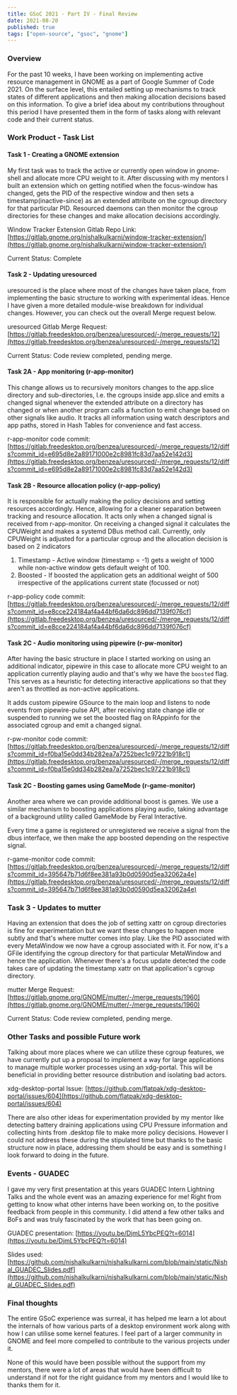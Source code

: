 ```yaml
---
title: GSoC 2021 · Part IV - Final Review
date: 2021-08-20
published: true
tags: ["open-source", "gsoc", "gnome"]
---
```


### Overview
For the past 10 weeks, I have been working on implementing active resource management in GNOME as a part of Google Summer of Code 2021.
On the surface level, this entailed setting up mechanisms to track states of different applications and then making allocation decisions based on this information.
To give a brief idea about my contributions throughout this period I have presented them in the form of tasks along with relevant code and their current status.

### Work Product - Task List

#### Task 1 - Creating a GNOME extension
My first task was to track the active or currently open window in gnome-shell and allocate more CPU weight to it.
After discussing with my mentors I built an extension which on getting notified when the focus-window has changed, gets the PID of the respective window
and then sets a timestamp(inactive-since) as an extended attribute on the cgroup directory for that particular PID.
Resourced daemons can then monitor the cgroup directories for these changes and make allocation decisions accordingly.

Window Tracker Extension Gitlab Repo Link: [https://gitlab.gnome.org/nishalkulkarni/window-tracker-extension/](https://gitlab.gnome.org/nishalkulkarni/window-tracker-extension/)

Current Status: Complete

#### Task 2 - Updating uresourced
uresourced is the place where most of the changes have taken place, from implementing the basic structure to working with experimental ideas.
Hence I have given a more detailed module-wise breakdown for individual changes. However, you can check out the overall Merge request below.

uresourced Gitlab Merge Request:  [https://gitlab.freedesktop.org/benzea/uresourced/-/merge_requests/12](https://gitlab.freedesktop.org/benzea/uresourced/-/merge_requests/12)

Current Status: Code review completed, pending merge.

#### Task 2A - App monitoring (r-app-monitor)
This change allows us to recursively monitors changes to the app.slice directory and sub-directories, 
I.e. the cgroups inside app.slice and emits a changed signal whenever the extended attribute on a directory has changed or
when another program calls a function to emit change based on other signals like audio. 
It tracks all information using watch descriptors and app paths, stored in Hash Tables for convenience and fast access.

r-app-monitor code commit: [https://gitlab.freedesktop.org/benzea/uresourced/-/merge_requests/12/diffs?commit_id=e695d8e2a89171000e2c8981fc83d7aa52e142d3](https://gitlab.freedesktop.org/benzea/uresourced/-/merge_requests/12/diffs?commit_id=e695d8e2a89171000e2c8981fc83d7aa52e142d3)

#### Task 2B - Resource allocation policy (r-app-policy)
It is responsible for actually making the policy decisions and setting resources accordingly. 
Hence, allowing for a cleaner separation between tracking and resource allocation.
It acts only when a changed signal is received from r-app-monitor. On receiving a changed signal it calculates the CPUWeight and makes a systemd DBus method call.
Currently, only CPUWeight is adjusted for a particular cgroup and the allocation decision is based on 2 indicators

1. Timestamp - Active window (timestamp = -1) gets a weight of 1000 while non-active window gets default weight of 100.
2. Boosted - If boosted the application gets an additional weight of 500 irrespective of the applications current state (focussed or not)

r-app-policy code commit: [https://gitlab.freedesktop.org/benzea/uresourced/-/merge_requests/12/diffs?commit_id=e8cce224184af4a44bf6da6dc896dd7139f076cf](https://gitlab.freedesktop.org/benzea/uresourced/-/merge_requests/12/diffs?commit_id=e8cce224184af4a44bf6da6dc896dd7139f076cf)

#### Task 2C - Audio monitoring using pipewire (r-pw-monitor)
After having the basic structure in place I started working on using an additional indicator, 
pipewire in this case to allocate more CPU weight to an application currently playing audio and that's why we have the `boosted` flag.
This serves as a heuristic for detecting interactive applications so that they aren't as throttled as non-active applications.

It adds custom pipewire GSource to the main loop and listens to node events from pipewire-pulse API, 
after receiving state change idle or suspended to running we set the boosted flag on RAppinfo for the associated cgroup and emit a changed signal.

r-pw-monitor code commit: [https://gitlab.freedesktop.org/benzea/uresourced/-/merge_requests/12/diffs?commit_id=f0ba15e0dd34b282ea7a7252bec1c97221b918c1](https://gitlab.freedesktop.org/benzea/uresourced/-/merge_requests/12/diffs?commit_id=f0ba15e0dd34b282ea7a7252bec1c97221b918c1)

#### Task 2C - Boosting games using GameMode (r-game-monitor)
Another area where we can provide additional boost is games.
We use a similar mechanism to boosting applications playing audio,
taking advantage of a background utility called GameMode by Feral Interactive.

Every time a game is registered or unregistered we receive a signal from the dbus interface, 
we then make the app boosted depending on the respective signal.

r-game-monitor code commit: [https://gitlab.freedesktop.org/benzea/uresourced/-/merge_requests/12/diffs?commit_id=395647b71d6f8ee381a93b0d0590d5ea32062a4e](https://gitlab.freedesktop.org/benzea/uresourced/-/merge_requests/12/diffs?commit_id=395647b71d6f8ee381a93b0d0590d5ea32062a4e)

### Task 3 - Updates to mutter
Having an extension that does the job of setting xattr on cgroup directories is fine for experimentation 
but we want these changes to happen more subtly and that's where mutter comes into play.
Like the PID associated with every MetaWindow we now have a cgroup associated with it.
For now, it's a GFile identifying the cgroup directory for that particular MetaWindow and hence the application.
Whenever there's a focus update detected the code takes care of updating the timestamp xattr on that application's cgroup directory.

mutter Merge Request: [https://gitlab.gnome.org/GNOME/mutter/-/merge_requests/1960](https://gitlab.gnome.org/GNOME/mutter/-/merge_requests/1960)

Current Status: Code review completed, pending merge.

### Other Tasks and possible Future work
Talking about more places where we can utilize these cgroup features, 
we have currently put up a proposal to implement a way for large applications to manage multiple worker processes using an xdg-portal. 
This will be beneficial in providing better resource distribution and isolating bad actors.

xdg-desktop-portal Issue: [https://github.com/flatpak/xdg-desktop-portal/issues/604](https://github.com/flatpak/xdg-desktop-portal/issues/604)

There are also other ideas for experimentation provided by my mentor like detecting battery draining applications using CPU Pressure information
and collecting hints from .desktop file to make more policy decisions. 
However I could not address these during the stipulated time but thanks to the basic structure now in place,
addressing them should be easy and is something I look forward to doing in the future.

### Events - GUADEC
I gave my very first presentation at this years GUADEC Intern Lightning Talks and the whole event was an amazing experience for me!
Right from getting to know what other interns have been working on, to the positive feedback from people in this community.
I did attend a few other talks and BoFs and was truly fascinated by the work that has been going on.

GUADEC presentation: [https://youtu.be/DjmL5YbcPEQ?t=6014](https://youtu.be/DjmL5YbcPEQ?t=6014)

Slides used: [https://github.com/nishalkulkarni/nishalkulkarni.com/blob/main/static/Nishal_GUADEC_Slides.pdf](https://github.com/nishalkulkarni/nishalkulkarni.com/blob/main/static/Nishal_GUADEC_Slides.pdf)

### Final thoughts
The entire GSoC experience was surreal, 
it has helped me learn a lot about the internals of how various parts of a desktop environment work along with how I can utilise some kernel features.
I feel part of a larger community in GNOME and feel more compelled to contribute to the various projects under it.

None of this would have been possible without the support from my mentors, 
there were a lot of areas that would have been difficult to understand if not for the right guidance from my mentors and I would like to thanks them for it.